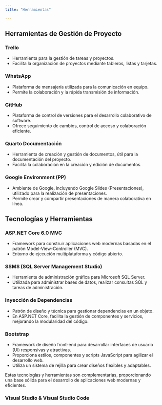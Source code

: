 ```yaml
---
title: "Herramientas"

---
```


## Herramientas de Gestión de Proyecto

### Trello
- Herramienta para la gestión de tareas y proyectos.
- Facilita la organización de proyectos mediante tableros, listas y tarjetas.
  
### WhatsApp
- Plataforma de mensajería utilizada para la comunicación en equipo.
- Permite la colaboración y la rápida transmisión de información.

### GitHub
- Plataforma de control de versiones para el desarrollo colaborativo de software.
- Ofrece seguimiento de cambios, control de acceso y colaboración eficiente.

### Quarto Documentación
- Herramienta de creación y gestión de documentos, útil para la documentación del proyecto.
- Facilita la colaboración en la creación y edición de documentos.

### Google Environment (PP)
- Ambiente de Google, incluyendo Google Slides (Presentaciones), utilizado para la realización de presentaciones.
- Permite crear y compartir presentaciones de manera colaborativa en línea.


## Tecnologías y Herramientas

### ASP.NET Core 6.0 MVC
- Framework para construir aplicaciones web modernas basadas en el patrón Model-View-Controller (MVC).
- Entorno de ejecución multiplataforma y código abierto.

### SSMS (SQL Server Management Studio)
- Herramienta de administración gráfica para Microsoft SQL Server.
- Utilizada para administrar bases de datos, realizar consultas SQL y tareas de administración.

### Inyección de Dependencias
- Patrón de diseño y técnica para gestionar dependencias en un objeto.
- En ASP.NET Core, facilita la gestión de componentes y servicios, mejorando la modularidad del código.

### Bootstrap
- Framework de diseño front-end para desarrollar interfaces de usuario (UI) responsivas y atractivas.
- Proporciona estilos, componentes y scripts JavaScript para agilizar el desarrollo web.
- Utiliza un sistema de rejilla para crear diseños flexibles y adaptables.

Estas tecnologías y herramientas son complementarias, proporcionando una base sólida para el desarrollo de aplicaciones web modernas y eficientes.

### Visual Studio & Visual Studio Code